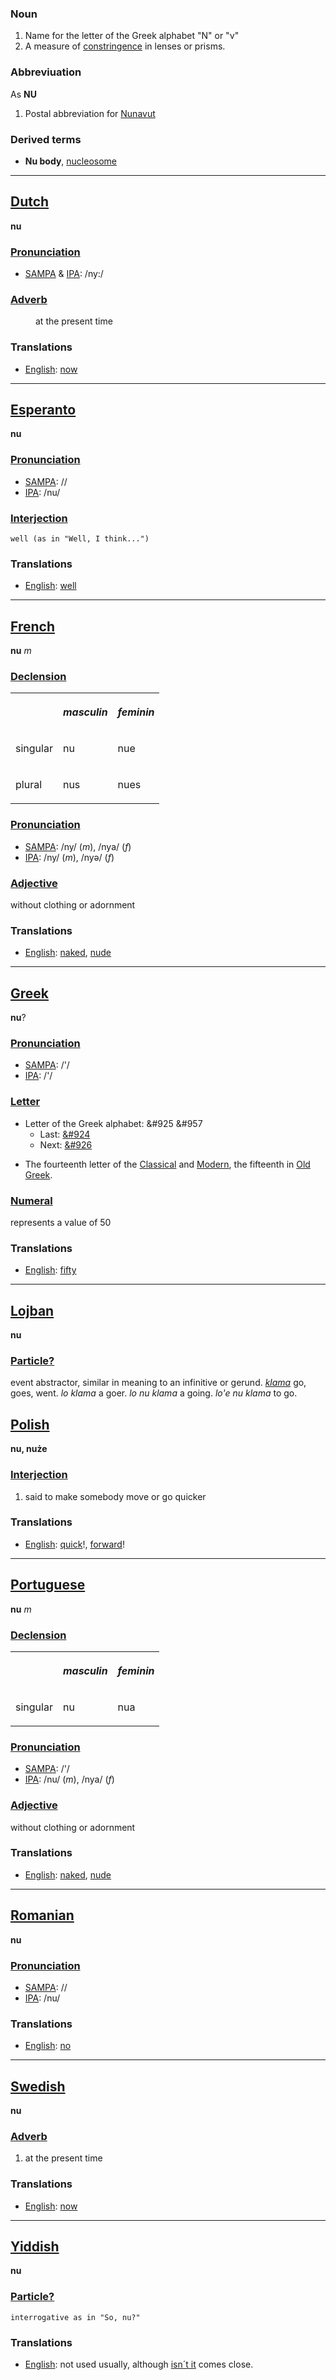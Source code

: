 ===Noun===
#Name for the letter of the Greek alphabet "&Nu;" or "&nu;"
#A measure of [[constringence]] in lenses or prisms.
===Abbreviuation===
As '''NU'''
#Postal abbreviation for [[Nunavut]]
===Derived terms===
*'''Nu body''', [[nucleosome]]
----
==[[Dutch]]==
'''nu'''

===[[Pronunciation]]===
*[[w:SAMPA|SAMPA]] & [[w:IPA|IPA]]: /ny:/

===[[Adverb]]===
: at the present time

===Translations===
*[[English]]: [[now]]
----
==[[Esperanto]]==
'''nu'''

===[[Pronunciation]]===
*[[w:SAMPA|SAMPA]]: //
*[[w:IPA|IPA]]: /nu/

===[[Interjection]]===
 well (as in "Well, I think...")

===Translations===
*[[English]]: [[well]]
----
==[[French]]==
'''nu''' ''m''

===[[Declension]]===

<table border="0">
<tr><th></th><th>''masculin''</th><th>''feminin''</th></tr>
<tr><td>singular  </td><td>nu</td><td>nue</td></tr>
<tr><td>plural</td><td>nus</td><td>nues</td></tr>
</table>

===[[Pronunciation]]===
*[[w:SAMPA|SAMPA]]:  /ny/ (''m''), /nya/ (''f'')
*[[w:IPA|IPA]]: /ny/ (''m''), /nyə/ (''f'')

===[[Adjective]]===
without clothing or adornment

===Translations===
*[[English]]: [[naked]], [[nude]]
----
==[[Greek]]==
'''nu'''?

===[[Pronunciation]]===
*[[w:SAMPA|SAMPA]]: /'/
*[[w:IPA|IPA]]: /'/

===[[Letter]]===

*Letter of the Greek alphabet: &#925 &#957
**Last: [[mu|&#924]]
**Next: [[xi|&#926]]

*The fourteenth letter of the [[en:Classical Greek|Classical]] and [[en:Modern Greek|Modern]], the fifteenth in [[en:Old Greek|Old Greek]].
===[[Numeral]]===
represents a value of 50

===Translations===
*[[English]]: [[fifty]]
----
==[[Lojban]]==
'''nu'''

===[[Particle?]]===
event abstractor, similar in meaning to an infinitive or gerund. ''[[klama]]'' go, goes, went. ''lo klama'' a goer. ''lo nu klama'' a going. ''lo'e nu klama'' to go.

==[[Polish]]==
'''nu, nuże'''

===[[Interjection]]===
#said to make somebody move or go quicker

===Translations===
*[[English]]: [[quick]]!, [[forward]]!
----
==[[Portuguese]]==
'''nu''' ''m''

===[[Declension]]===

<table border="0">
<tr><th></th><th>''masculin''</th><th>''feminin''</th></tr>
<tr><td>singular  </td><td>nu</td><td>nua</td></tr>
</table>

===[[Pronunciation]]===
*[[w:SAMPA|SAMPA]]: /'/
*[[w:IPA|IPA]]: /nu/ (''m''), /nya/ (''f'')

===[[Adjective]]===
without clothing or adornment

===Translations===
*[[English]]: [[naked]], [[nude]]
----
==[[Romanian]]==
'''nu'''

===[[Pronunciation]]===
*[[w:SAMPA|SAMPA]]: //
*[[w:IPA|IPA]]: /nu/

===Translations===
*[[English]]: [[no]]
----
==[[Swedish]]==
'''nu'''

===[[Adverb]]===
#at the present time

===Translations===
*[[English]]: [[now]]
----

==[[Yiddish]]==
'''nu'''

===[[Particle?]]===
 interrogative as in "So, nu?"

===Translations===
*[[English]]: not used usually, although [[isn´t it]] comes close.